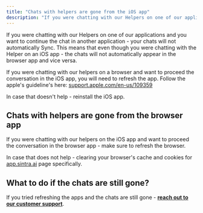 ```yaml
---
title: "Chats with helpers are gone from the iOS app"
description: "If you were chatting with our Helpers on one of our applications and you want to continue the chat in another application - your chats will not automatically..."
---
```


If you were chatting with our Helpers on one of our applications and you want to continue the chat in another application - your chats will not automatically Sync. This means that even though you were chatting with the Helper on an iOS app - the chats will not automatically appear in the browser app and vice versa.


If you were chatting with our helpers on a browser and want to proceed the conversation in the iOS app, you will need to refresh the app. Follow the apple's guideline's here: [support.apple.com/en-us/109359](https://support.apple.com/en-us/109359)

In case that doesn't help - reinstall the iOS app.

## Chats with helpers are gone from the browser app

If you were chatting with our helpers on the iOS app and want to proceed the conversation in the browser app - make sure to refresh the browser.

In case that does not help - clearing your browser's cache and cookies for [app.sintra.ai](https://app.sintra.ai) page specifically. 

## What to do if the chats are still gone?

If you tried refreshing the apps and the chats are still gone - **[reach out to our customer support](https://help.sintra.ai/en/articles/9675474-how-to-reach-sintra-s-customer-support)**.